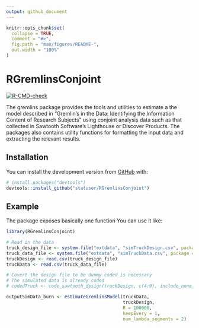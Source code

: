```yaml
---
output: github_document
---
```


<!-- README.md is generated from README.Rmd. Please edit that file -->

```r
knitr::opts_chunk$set(
  collapse = TRUE,
  comment = "#>",
  fig.path = "man/figures/README-",
  out.width = "100%"
)
```

# RGremlinsConjoint

<!-- badges: start -->
[![R-CMD-check](https://github.com/statuser/RGremlinsConjoint/workflows/R-CMD-check/badge.svg)](https://github.com/statuser/RGremlinsConjoint/actions)
<!-- badges: end -->

The gremlins package provides the tools and utilities to estimate a the model described in
  "Gremlin's in the Data: Identifying the Information Content of Research Subjects" using
  conjoint analysis data such as that collected in Sawtooth Software's Lighthouse or Discover
  Products.  The packages also contains utility functions for formatting the input data and
  extracting the relevant results.

## Installation

<!-- You can install the released version of RGremlinsConjoint from [CRAN](https://CRAN.R-project.org) with: -->

<!-- ``` r -->
<!-- install.packages("RGremlinsConjoint") -->
<!-- ``` -->

You can install the development version from [GitHub](https://github.com/) with:

``` r
# install.packages("devtools")
devtools::install_github("statuser/RGremlinsConjoint")
```
## Example

The package exposes basically one function  You can use it like:

```r
library(RGremlinsConjoint)

# Read in the data
truck_design_file <- system.file("extdata", "simTruckDesign.csv", package = "RGremlinsConjoint")
truck_data_file <- system.file("extdata", "simTruckData.csv", package = "RGremlinsConjoint")
truckDesign <- read.csv(truck_design_file)
truckData <- read.csv(truck_data_file)

# Covert the design file to be dummy coded is necessary
# The simulated data is already coded
# codedTruck <- code_sawtooth_design(truckDesign, c(4:9), include_none_option=TRUE)

outputSimData_burn <- estimateGremlinsModel(truckData,
                                            truckDesign,
                                            R = 100000,
                                            keepEvery = 1,
                                            num_lambda_segments = 2)

```

